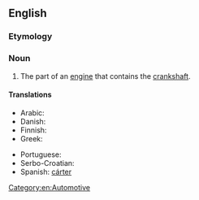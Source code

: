 ==English==

===Etymology===
{{compound|en|crank|case}}

===Noun===
{{en-noun}}

# The part of an [[engine]] that contains the [[crankshaft]].

====Translations====
{{trans-top|crankcase}}
* Arabic: {{t|ar|عُلْبَة الْمِرْفَق|f}}
* Danish: {{t|da|krumtaphus}}
* Finnish: {{t+|fi|kampikammio}}
* Greek: {{t|el|στροφαλοθάλαμος|m}}
{{trans-mid}}
* Portuguese: {{t+|pt|cárter|m}}
* Serbo-Croatian: {{t|sh|karter ulja|m}}
* Spanish: [[cárter]] <!--needs checking-->
{{trans-bottom}}

[[Category:en:Automotive]]